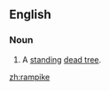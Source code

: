 ==English==

===Noun===
{{en-noun}}

# {{lb|en|dated|regional}} A [[standing]] [[dead tree]].

[[zh:rampike]]